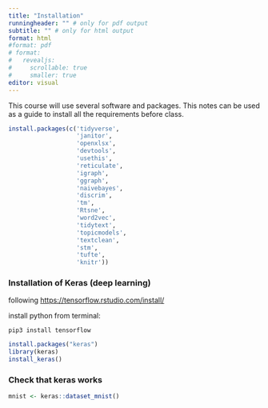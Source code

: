 ```yaml
---
title: "Installation"
runningheader: "" # only for pdf output
subtitle: "" # only for html output
format: html
#format: pdf
# format: 
#   revealjs:
#     scrollable: true
#     smaller: true
editor: visual
---
```


This course will use several software and packages. This notes can be used as a guide to install all the requirements before class.

```r
install.packages(c('tidyverse',
                   'janitor',
                   'openxlsx',
                   'devtools',
                   'usethis',
                   'reticulate',
                   'igraph',
                   'ggraph', 
                   'naivebayes', 
                   'discrim', 
                   'tm', 
                   'Rtsne', 
                   'word2vec', 
                   'tidytext', 
                   'topicmodels', 
                   'textclean', 
                   'stm',
                   'tufte',
                   'knitr'))
```

### Installation of Keras (deep learning)

following <https://tensorflow.rstudio.com/install/>

install python from terminal:

`pip3 install tensorflow`

```r
install.packages("keras")
library(keras)
install_keras()
```

### Check that keras works

```r
mnist <- keras::dataset_mnist()
```
